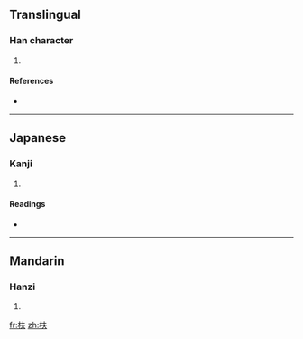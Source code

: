 ==Translingual==

===Han character===
{{Han char|rn=75|rad=木|as=04|sn=8|four=4593<sub>0</sub>|canj=木手人 (DQO)}}

# {{defn|Han|sort=木04}}

====References====
* {{Han ref|kx=0515.060|dkj=14536|dj=0903.060|hdz=21164.020|uh=678E|ud=26510|bh=CCD5|bd=52437}}

----

==Japanese==

===Kanji===
{{ja-kanji|grade=|rs=木04}}

# {{defn|Japanese|sort=木04}}

====Readings====
* {{ja-readings|on=[[ふ]] (fu), [[ぶ]] (bu)|kun=[[しげる]] (shigeru)}}

----

==Mandarin==

===Hanzi===
{{cmn-hanzi|pin=[[fú]] ([[fu2]])|wg=fu<sup>2</sup>}}

# {{defn|Mandarin|sort=木04}}

[[fr:枎]]
[[zh:枎]]